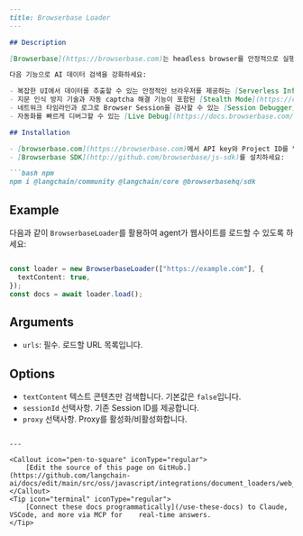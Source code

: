 ```markdown
---
title: Browserbase Loader
---

## Description

[Browserbase](https://browserbase.com)는 headless browser를 안정적으로 실행, 관리 및 모니터링하기 위한 개발자 플랫폼입니다.

다음 기능으로 AI 데이터 검색을 강화하세요:

- 복잡한 UI에서 데이터를 추출할 수 있는 안정적인 브라우저를 제공하는 [Serverless Infrastructure](https://docs.browserbase.com/under-the-hood)
- 지문 인식 방지 기술과 자동 captcha 해결 기능이 포함된 [Stealth Mode](https://docs.browserbase.com/features/stealth-mode)
- 네트워크 타임라인과 로그로 Browser Session을 검사할 수 있는 [Session Debugger](https://docs.browserbase.com/features/sessions)
- 자동화를 빠르게 디버그할 수 있는 [Live Debug](https://docs.browserbase.com/guides/session-debug-connection/browser-remote-control)

## Installation

- [browserbase.com](https://browserbase.com)에서 API key와 Project ID를 발급받아 환경 변수(`BROWSERBASE_API_KEY`, `BROWSERBASE_PROJECT_ID`)에 설정하세요.
- [Browserbase SDK](http://github.com/browserbase/js-sdk)를 설치하세요:

```bash npm
npm i @langchain/community @langchain/core @browserbasehq/sdk
```

## Example

다음과 같이 `BrowserbaseLoader`를 활용하여 agent가 웹사이트를 로드할 수 있도록 하세요:

```typescript

const loader = new BrowserbaseLoader(["https://example.com"], {
  textContent: true,
});
const docs = await loader.load();
```

## Arguments

- `urls`: 필수. 로드할 URL 목록입니다.

## Options

- `textContent` 텍스트 콘텐츠만 검색합니다. 기본값은 `false`입니다.
- `sessionId` 선택사항. 기존 Session ID를 제공합니다.
- `proxy` 선택사항. Proxy를 활성화/비활성화합니다.
```

---

<Callout icon="pen-to-square" iconType="regular">
    [Edit the source of this page on GitHub.](https://github.com/langchain-ai/docs/edit/main/src/oss/javascript/integrations/document_loaders/web_loaders/browserbase.mdx)
</Callout>
<Tip icon="terminal" iconType="regular">
    [Connect these docs programmatically](/use-these-docs) to Claude, VSCode, and more via MCP for    real-time answers.
</Tip>
